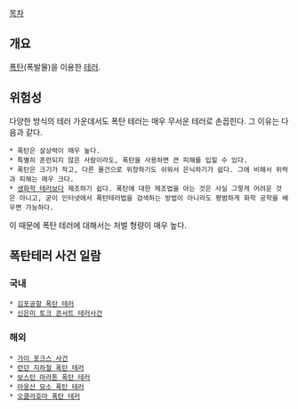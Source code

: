 [[목차]]
== 개요 ==
[[폭탄]](폭발물)을 이용한 [[테러]].

== 위험성 ==
다양한 방식의 테러 가운데서도 폭탄 테러는 매우 무서운 테러로 손꼽힌다. 그 이유는 다음과 같다.
 * 폭탄은 살상력이 매우 높다.
 * 특별히 훈련되지 않은 사람이라도, 폭탄을 사용하면 큰 피해를 입힐 수 있다.
 * 폭탄은 크기가 작고, 다른 물건으로 위장하기도 쉬워서 은닉하기가 쉽다. 그에 비해서 위력과 피해는 매우 크다.
 * [[생화학 테러]]보다 제조하기 쉽다. 폭탄에 대한 제조법을 아는 것은 사실 그렇게 어려운 것은 아니고, 굳이 인터넷에서 폭탄테러법을 검색하는 방법이 아니라도 평범하게 화학 공학을 배우면 가능하다.

이 때문에 폭탄 테러에 대해서는 처벌 형량이 매우 높다.
== 폭탄테러 사건 일람 ==

=== 국내 ===
 * [[김포공항 폭탄 테러]]
 * [[신은미 토크 콘서트 테러사건]]

=== 해외 ===
 * [[가이 포크스|가이 포크스 사건]]
 * [[런던 지하철 폭탄 테러]]
 * [[보스턴 마라톤 폭탄 테러]]
 * [[아웅산 묘소 폭탄 테러]]
 * [[오클라호마 폭탄 테러]]
